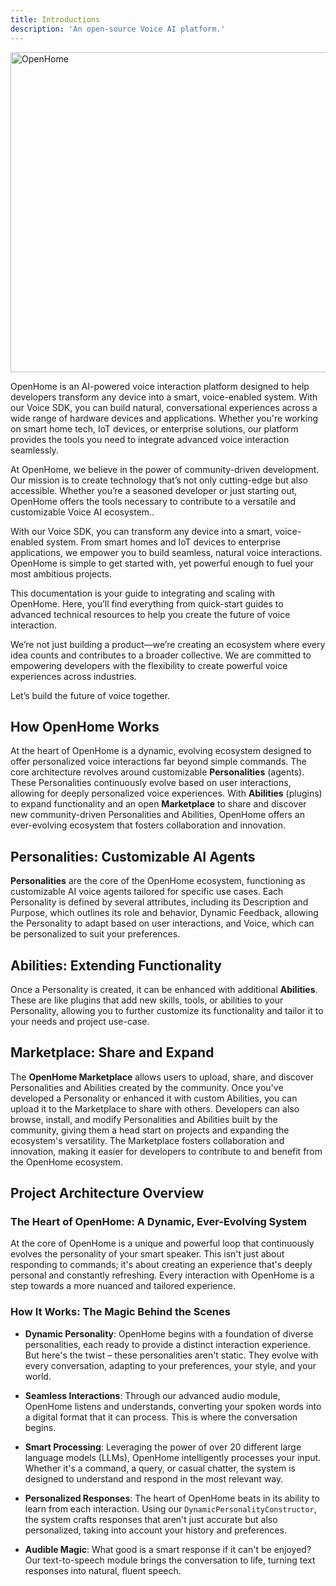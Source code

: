 ```yaml
---
title: Introductions
description: 'An open-source Voice AI platform.'
---
```


<a href='https://openhome.xyz/' target='_blank'>
    <img src='openhome_icons/dashboard_icons/intro.png' alt='OpenHome' width='512' height='512' />
</a>

OpenHome is an AI-powered voice interaction platform designed to help developers transform any device into a smart, voice-enabled system. With our Voice SDK, you can build natural, conversational experiences across a wide range of hardware devices and applications. Whether you're working on smart home tech, IoT devices, or enterprise solutions, our platform provides the tools you need to integrate advanced voice interaction seamlessly.

At OpenHome, we believe in the power of community-driven development. Our mission is to create technology that’s not only cutting-edge but also accessible. Whether you’re a seasoned developer or just starting out, OpenHome offers the tools necessary to contribute to a versatile and customizable Voice AI ecosystem..

With our Voice SDK, you can transform any device into a smart, voice-enabled system. From smart homes and IoT devices to enterprise applications, we empower you to build seamless, natural voice interactions. OpenHome is simple to get started with, yet powerful enough to fuel your most ambitious projects.

This documentation is your guide to integrating and scaling with OpenHome. Here, you’ll find everything from quick-start guides to advanced technical resources to help you create the future of voice interaction.

We’re not just building a product—we’re creating an ecosystem where every idea counts and contributes to a broader collective. We are committed to empowering developers with the flexibility to create powerful voice experiences across industries.

Let’s build the future of voice together.

## How OpenHome Works

At the heart of OpenHome is a dynamic, evolving ecosystem designed to offer personalized voice interactions far beyond simple commands. The core architecture revolves around customizable **Personalities** (agents). These Personalities continuously evolve based on user interactions, allowing for deeply personalized voice experiences. With **Abilities** (plugins) to expand functionality and an open **Marketplace** to share and discover new community-driven Personalities and Abilities, OpenHome offers an ever-evolving ecosystem that fosters collaboration and innovation.

## Personalities: Customizable AI Agents

**Personalities** are the core of the OpenHome ecosystem, functioning as customizable AI voice agents tailored for specific use cases. Each Personality is defined by several attributes, including its Description and Purpose, which outlines its role and behavior, Dynamic Feedback, allowing the Personality to adapt based on user interactions, and Voice, which can be personalized to suit your preferences.

## Abilities: Extending Functionality

Once a Personality is created, it can be enhanced with additional **Abilities**. These are like plugins that add new skills, tools, or abilities to your Personality, allowing you to further customize its functionality and tailor it to your needs and project use-case.

## Marketplace: Share and Expand

The **OpenHome Marketplace** allows users to upload, share, and discover Personalities and Abilities created by the community. Once you've developed a Personality or enhanced it with custom Abilities, you can upload it to the Marketplace to share with others. Developers can also browse, install, and modify Personalities and Abilities built by the community, giving them a head start on projects and expanding the ecosystem's versatility. The Marketplace fosters collaboration and innovation, making it easier for developers to contribute to and benefit from the OpenHome ecosystem.

## Project Architecture Overview

### The Heart of OpenHome: A Dynamic, Ever-Evolving System

At the core of OpenHome is a unique and powerful loop that continuously evolves the personality of your smart speaker. This isn't just about responding to commands; it's about creating an experience that's deeply personal and constantly refreshing. Every interaction with OpenHome is a step towards a more nuanced and tailored experience.

### How It Works: The Magic Behind the Scenes

- **Dynamic Personality**: OpenHome begins with a foundation of diverse personalities, each ready to provide a distinct interaction experience. But here's the twist – these personalities aren't static. They evolve with every conversation, adapting to your preferences, your style, and your world.
  
- **Seamless Interactions**: Through our advanced audio module, OpenHome listens and understands, converting your spoken words into a digital format that it can process. This is where the conversation begins.

- **Smart Processing**: Leveraging the power of over 20 different large language models (LLMs), OpenHome intelligently processes your input. Whether it's a command, a query, or casual chatter, the system is designed to understand and respond in the most relevant way.

- **Personalized Responses**: The heart of OpenHome beats in its ability to learn from each interaction. Using our `DynamicPersonalityConstructor`, the system crafts responses that aren't just accurate but also personalized, taking into account your history and preferences.

- **Audible Magic**: What good is a smart response if it can't be enjoyed? Our text-to-speech module brings the conversation to life, turning text responses into natural, fluent speech.
